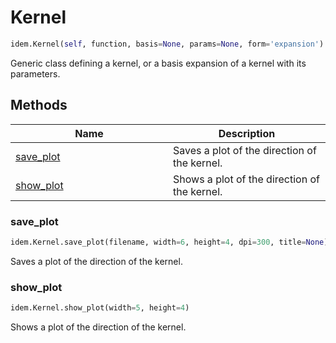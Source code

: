 # Kernel { #jaxidem.idem.Kernel }

```python
idem.Kernel(self, function, basis=None, params=None, form='expansion')
```

Generic class defining a kernel, or a basis expansion of a kernel with
its parameters.

## Methods

| Name | Description |
| --- | --- |
| [save_plot](#jaxidem.idem.Kernel.save_plot) | Saves a plot of the direction of the kernel. |
| [show_plot](#jaxidem.idem.Kernel.show_plot) | Shows a plot of the direction of the kernel. |

### save_plot { #jaxidem.idem.Kernel.save_plot }

```python
idem.Kernel.save_plot(filename, width=6, height=4, dpi=300, title=None)
```

Saves a plot of the direction of the kernel.

### show_plot { #jaxidem.idem.Kernel.show_plot }

```python
idem.Kernel.show_plot(width=5, height=4)
```

Shows a plot of the direction of the kernel.